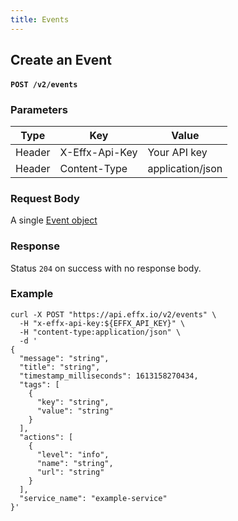 ```yaml
---
title: Events
---
```


## Create an Event

#### `POST /v2/events`

### Parameters

| Type   | Key            | Value            |
| ------ | -------------- | ---------------- |
| Header | X-Effx-Api-Key | Your API key     |
| Header | Content-Type   | application/json |

### Request Body

A single [Event object](/docs/events-model)

### Response

Status `204` on success with no response body.

### Example

```shell title="POST https://api.effx.io/v2/events"
curl -X POST "https://api.effx.io/v2/events" \
  -H "x-effx-api-key:${EFFX_API_KEY}" \
  -H "content-type:application/json" \
  -d '
{
  "message": "string",
  "title": "string",
  "timestamp_milliseconds": 1613158270434,
  "tags": [
    {
      "key": "string",
      "value": "string"
    }
  ],
  "actions": [
    {
      "level": "info",
      "name": "string",
      "url": "string"
    }
  ],
  "service_name": "example-service"
}'
```
